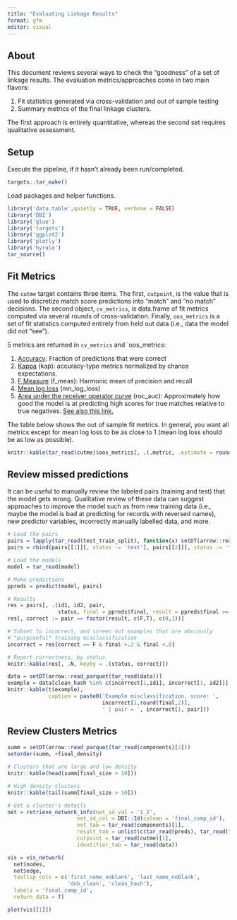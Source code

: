 ```yaml
---
title: "Evaluating Linkage Results"
format: gfm
editor: visual
---
```


## About

This document reviews several ways to check the "goodness" of a set of linkage results. The evaluation metrics/approaches come in two main flavors:

1.  Fit statistics generated via cross-validation and out of sample testing
2.  Summary metrics of the final linkage clusters.

The first approach is entirely quantitative, whereas the second set requires qualitative assessment.

## Setup

Execute the pipeline, if it hasn't already been run/completed.

```r
targets::tar_make()
```

Load packages and helper functions.

```r
library('data.table',quietly = TRUE, verbose = FALSE)
library('DBI')
library('glue')
library('targets')
library('ggplot2')
library('plotly')
library('hyrule')
tar_source()
```

## Fit Metrics

The `cutme` target contains three items. The first, `cutpoint`, is the value that is used to discretize match score predictions into "match" and "no match" decisions. The second object, `cv_metrics`, is data.frame of fit metrics computed via several rounds of cross-validation. Finally, `oos_metrics` is a set of fit statistics computed entirely from held out data (i.e., data the model did not "see").

5 metrics are returned in `cv_metrics` and \`oos_metrics:

1.  [Accuracy](https://yardstick.tidymodels.org/reference/accuracy.html): Fraction of predictions that were correct
2.  [Kappa](https://yardstick.tidymodels.org/reference/kap.html) (kap): accuracy-type metrics normalized by chance expectations.
3.  [F Measure](https://yardstick.tidymodels.org/reference/f_meas.html?q=f_meas#null) (f_meas): Harmonic mean of precision and recall
4.  [Mean log loss](https://yardstick.tidymodels.org/reference/mn_log_loss.html) (mn_log_loss)
5.  [Area under the receiver operator curve](https://yardstick.tidymodels.org/reference/roc_auc.html) (roc_auc): Approximately how good the model is at predicting high scores for true matches relative to true negatives. [See also this link.](https://developers.google.com/machine-learning/crash-course/classification/roc-and-auc)

The table below shows the out of sample fit metrics. In general, you want all metrics except for mean log loss to be as close to 1 (mean log loss should be as low as possible).

```r
knitr::kable(tar_read(cutme)$oos_metrics[, .(.metric, .estimate = round(.estimate,2))])
```

## Review missed predictions

It can be useful to manually review the labeled pairs (training and test) that the model gets wrong. Qualitative review of these data can suggest approaches to improve the model such as from new training data (i.e., maybe the model is bad at predicting for records with reversed names), new predictor variables, incorrectly manually labelled data, and more.

```r
# Load the pairs
pairs = lapply(tar_read(test_train_split), function(x) setDT(arrow::read_parquet(x)))
pairs = rbind(pairs[[1]][, status := 'test'], pairs[[2]][, status := 'train'])

# Load the models
model = tar_read(model)

# Make predictions
ppreds = predict(model, pairs)

# Results
res = pairs[, .(id1, id2, pair, 
                status, final = ppreds$final, result = ppreds$final >= tar_read(cutme)$cutpoint)]
res[, correct := pair == factor(result, c(F,T), c(0,1))]

# Subset to incorrect, and screen out examples that are obviously
# "purposeful" training misclassification
incorrect = res[correct == F & final >.2 & final <.8]

# Report correctness, by status
knitr::kable(res[, .N, keyby = .(status, correct)])

```

```r

data = setDT(arrow::read_parquet(tar_read(data)))
example = data[clean_hash %in% c(incorrect[1,id1], incorrect[1, id2])]
knitr::kable(t(example), 
             caption = paste0('Example misclassification, score: ', 
                              incorrect[1,round(final,2)],
                              ' | pair = ', incorrect[1, pair]))
```

## Review Clusters Metrics

```r
summ = setDT(arrow::read_parquet(tar_read(components)[2]))
setorder(summ, +final_density)

# Clusters that are large and low density
knitr::kable(head(summ[final_size > 10]))

# High density clusters
knitr::kable(tail(summ[final_size > 10]))
```

```r

# Get a cluster's details
net = retrieve_network_info(net_id_val = '1_2',
                      net_id_col = DBI::Id(column = 'final_comp_id'),
                      net_tab = tar_read(components)[1],
                      result_tab = unlist(c(tar_read(preds), tar_read(fixed))),
                      cutpoint = tar_read(cutme)[1], 
                      identifier_tab = tar_read(data))

vis = vis_network(
  net$nodes, 
  net$edge, 
  tooltip_cols = c('first_name_noblank', 'last_name_noblank', 
                   'dob_clean', 'clean_hash'),
  labels = 'final_comp_id',
  return_data = T)

plot(vis[[1]])

```

